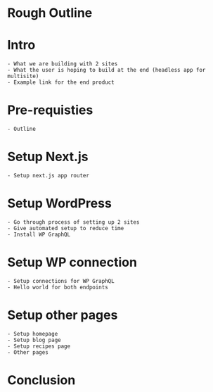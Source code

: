 # Rough Outline

# Intro
    - What we are building with 2 sites
    - What the user is hoping to build at the end (headless app for multisite)
    - Example link for the end product

# Pre-requisties
    - Outline

# Setup Next.js
    - Setup next.js app router

# Setup WordPress
    - Go through process of setting up 2 sites
    - Give automated setup to reduce time
    - Install WP GraphQL


# Setup WP connection
    - Setup connections for WP GraphQL
    - Hello world for both endpoints

# Setup other pages
    - Setup homepage
    - Setup blog page
    - Setup recipes page
    - Other pages

# Conclusion
